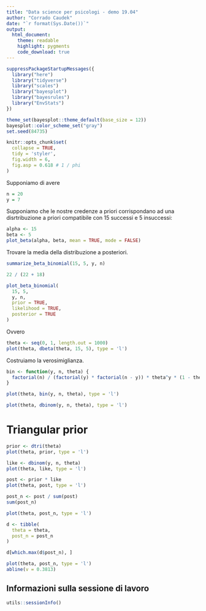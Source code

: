 ```yaml
---
title: "Data science per psicologi - demo 19.04"
author: "Corrado Caudek"
date: "`r format(Sys.Date())`"
output:
  html_document:
    theme: readable
    highlight: pygments
    code_download: true
---
```


```r
suppressPackageStartupMessages({
  library("here")
  library("tidyverse")
  library("scales")
  library("bayesplot")
  library("bayesrules")
  library("EnvStats")
})

theme_set(bayesplot::theme_default(base_size = 12))
bayesplot::color_scheme_set("gray")
set.seed(84735)

knitr::opts_chunk$set(
  collapse = TRUE,
  tidy = 'styler',
  fig.width = 6,
  fig.asp = 0.618 # 1 / phi
)
```

Supponiamo di avere 

```r
n = 20
y = 7
```

Supponiamo che le nostre credenze a priori corrispondano ad una disrtribuzione a priori compatibile con 15 successi e 5 insuccessi:

```r
alpha <- 15
beta <- 5
plot_beta(alpha, beta, mean = TRUE, mode = FALSE)
```

Trovare la media della distribuzione a posteriori.


```r
summarize_beta_binomial(15, 5, y, n)
```

```r
22 / (22 + 18)
```


```r
plot_beta_binomial(
  15, 5,
  y, n,
  prior = TRUE,
  likelihood = TRUE,
  posterior = TRUE
)
```

Ovvero

```r
theta <- seq(0, 1, length.out = 1000)
plot(theta, dbeta(theta, 15, 5), type = 'l')
```

Costruiamo la verosimiglianza.



```r
bin <- function(y, n, theta) {
  factorial(n) / (factorial(y) * factorial(n - y)) * theta^y * (1 - theta)^(n - y)
}
```

```r
plot(theta, bin(y, n, theta), type = 'l')
```



```r
plot(theta, dbinom(y, n, theta), type = 'l')
```


# Triangular prior

```r
prior <- dtri(theta)
plot(theta, prior, type = 'l')
```

```r
like <- dbinom(y, n, theta)
plot(theta, like, type = 'l')
```

```r
post <- prior * like
plot(theta, post, type = 'l')
```
```r
post_n <- post / sum(post)
sum(post_n)
```

```r
plot(theta, post_n, type = 'l')
```

```r
d <- tibble(
  theta = theta,
  post_n = post_n
)
```

```r
d[which.max(d$post_n), ]
```

```r
plot(theta, post_n, type = 'l')
abline(v = 0.3813)
```




## Informazioni sulla sessione di lavoro

```r
utils::sessionInfo()
```


